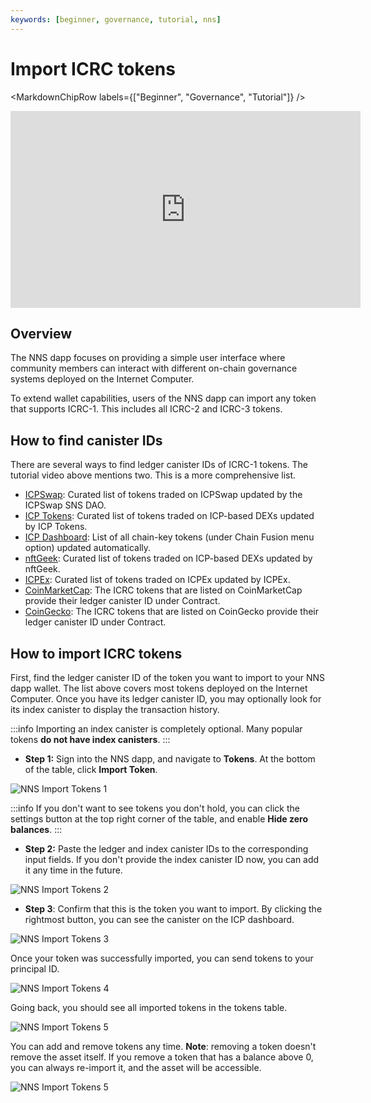 ```yaml
---
keywords: [beginner, governance, tutorial, nns]
---
```



# Import ICRC tokens

<MarkdownChipRow labels={["Beginner", "Governance", "Tutorial"]} />

<iframe width="560" height="315" src="https://www.youtube.com/embed/zcXmarBk2L4?si=OIxq9LwY0DLzHvE1" title="YouTube video player" frameborder="0" allow="accelerometer; autoplay; clipboard-write; encrypted-media; gyroscope; picture-in-picture; web-share" referrerpolicy="strict-origin-when-cross-origin" allowfullscreen></iframe>

## Overview

The NNS dapp focuses on providing a simple user interface where community members can interact with different on-chain governance systems deployed on the Internet Computer.

To extend wallet capabilities, users of the NNS dapp can import any token that supports ICRC-1. This includes all ICRC-2 and ICRC-3 tokens.

## How to find canister IDs

There are several ways to find ledger canister IDs of ICRC-1 tokens. The tutorial video above mentions two. This is a more comprehensive list.

- [ICPSwap](https://info.icpswap.com/swap): Curated list of tokens traded on ICPSwap updated by the ICPSwap SNS DAO.
- [ICP Tokens](https://icptokens.net/): Curated list of tokens traded on ICP-based DEXs updated by ICP Tokens.
- [ICP Dashboard](https://dashboard.internetcomputer.org/): List of all chain-key tokens (under Chain Fusion menu option) updated automatically.
- [nftGeek](https://t5t44-naaaa-aaaah-qcutq-cai.raw.icp0.io/tokens): Curated list of tokens traded on ICP-based DEXs updated by nftGeek.
- [ICPEx](https://icpex.org/dashboard): Curated list of tokens traded on ICPEx updated by ICPEx.
- [CoinMarketCap](https://coinmarketcap.com/): The ICRC tokens that are listed on CoinMarketCap provide their ledger canister ID under Contract.
- [CoinGecko](https://coingecko.com/): The ICRC tokens that are listed on CoinGecko provide their ledger canister ID under Contract.


## How to import ICRC tokens

First, find the ledger canister ID of the token you want to import to your NNS dapp wallet. The list above covers most tokens deployed on the Internet Computer. Once you have its ledger canister ID, you may optionally look for its index canister to display the transaction history.

:::info
Importing an index canister is completely optional. Many popular tokens **do not have index canisters**.
:::

- **Step 1:**  Sign into the NNS dapp, and navigate to **Tokens**. At the bottom of the table, click **Import Token**.

![NNS Import Tokens 1](../../_attachments/nns-import-tokens-1.webp)

:::info
If you don't want to see tokens you don't hold, you can click the settings button at the top right corner of the table, and enable **Hide zero balances**.
:::

- **Step 2:** Paste the ledger and index canister IDs to the corresponding input fields. If you don't provide the index canister ID now, you can add it any time in the future.

![NNS Import Tokens 2](../../_attachments/nns-import-tokens-2.webp)

- **Step 3**: Confirm that this is the token you want to import. By clicking the rightmost button, you can see the canister on the ICP dashboard.

![NNS Import Tokens 3](../../_attachments/nns-import-tokens-3.webp)

Once your token was successfully imported, you can send tokens to your principal ID.

![NNS Import Tokens 4](../../_attachments/nns-import-tokens-4.webp)

Going back, you should see all imported tokens in the tokens table.

![NNS Import Tokens 5](../../_attachments/nns-import-tokens-5.webp)

You can add and remove tokens any time. **Note**: removing a token doesn't remove the asset itself. If you remove a token that has a balance above 0, you can always re-import it, and the asset will be accessible.

![NNS Import Tokens 5](../../_attachments/nns-import-tokens-6.webp)